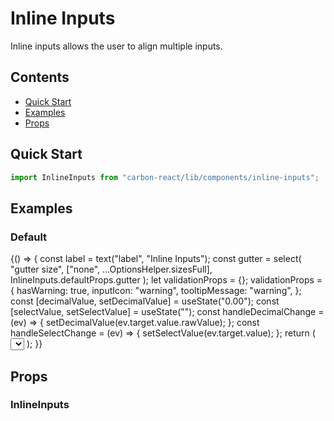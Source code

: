 
<Meta title="Design System/Inline Inputs" />

# Inline Inputs

Inline inputs allows the user to align multiple inputs.

## Contents

- [Quick Start](#quick-start)
- [Examples](#examples)
- [Props](#props)

## Quick Start

```javascript
import InlineInputs from "carbon-react/lib/components/inline-inputs";
```

## Examples

### Default

<Preview>
  <Story
    name="default"
    parameters={{ info: { disable: true }, knobs: { escapeHTML: false } }}
  >
    {() => {
      const label = text("label", "Inline Inputs");
      const gutter = select(
        "gutter size",
        ["none", ...OptionsHelper.sizesFull],
        InlineInputs.defaultProps.gutter
      );
      let validationProps = {};
      validationProps = {
        hasWarning: true,
        inputIcon: "warning",
        tooltipMessage: "warning",
      };
      const [decimalValue, setDecimalValue] = useState("0.00");
      const [selectValue, setSelectValue] = useState("");
      const handleDecimalChange = (ev) => {
        setDecimalValue(ev.target.value.rawValue);
      };
      const handleSelectChange = (ev) => {
        setSelectValue(ev.target.value);
      };
      return (
        <InlineInputs label={label} gutter={gutter}>
          <Textbox {...validationProps} />
          <Decimal value={decimalValue} onChange={handleDecimalChange} />
          <Select value={selectValue} onChange={handleSelectChange}>
            <Option text="Amber" value="1" />
            <Option text="Black" value="2" />
            <Option text="Blue" value="3" />
            <Option text="Brown" value="4" />
            <Option text="Green" value="5" />
            <Option text="Orange" value="6" />
            <Option text="Pink" value="7" />
            <Option text="Purple" value="8" />
            <Option text="Red" value="9" />
            <Option text="White" value="10" />
            <Option text="Yellow" value="11" />
          </Select>
        </InlineInputs>
      );
    }}
  </Story>
</Preview>

## Props

### InlineInputs

<Props of={InlineInputs} />
